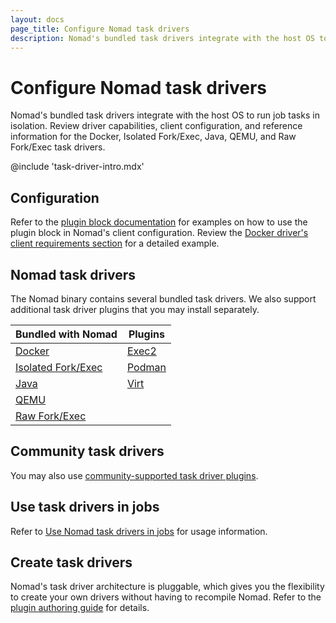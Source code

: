 ```yaml
---
layout: docs
page_title: Configure Nomad task drivers
description: Nomad's bundled task drivers integrate with the host OS to run job tasks in isolation. Review conceptual, configuration, and reference information for the Docker, Isolated Fork/Exec, Java, QEMU, and Raw Fork/Exec task drivers.
---
```


# Configure Nomad task drivers

Nomad's bundled task drivers integrate with the host OS to run job tasks in
isolation. Review driver capabilities, client configuration, and reference
information for the Docker, Isolated Fork/Exec, Java, QEMU, and Raw Fork/Exec
task drivers.

@include 'task-driver-intro.mdx'

## Configuration

Refer to the [plugin block documentation][plugin] for examples on how to use the
plugin block in Nomad's client configuration. Review the [Docker driver's client
requirements section][docker_plugin] for a detailed example.

## Nomad task drivers

The Nomad binary contains several bundled task drivers. We also support
additional task driver plugins that you may install separately.

| Bundled with Nomad   | Plugins               |
|----------------------|-----------------------|
| [Docker]             | [Exec2]               |
| [Isolated Fork/Exec] | [Podman]              |
| [Java]               | [Virt]                |
| [QEMU]               |                       |
| [Raw Fork/Exec]      |                       |

## Community task drivers

You may also use [community-supported task driver
plugins](/nomad/plugins/drivers/community/).

## Use task drivers in jobs

Refer to [Use Nomad task drivers in jobs](/nomad/docs/job-declare/task-driver)
for usage information.

## Create task drivers

Nomad's task driver architecture is pluggable, which gives you the flexibility
to create your own drivers without having to recompile Nomad. Refer to the
[plugin authoring guide][plugin_guide] for details.


[plugin]: /nomad/docs/configuration/plugin
[docker_plugin]: /nomad/docs/deploy/task-driver/docker#client-requirements
[plugin_guide]: /nomad/docs/concepts/plugins/task-drivers
[Docker]: /nomad/docs/deploy/task-driver/docker
[Exec2]: /nomad/plugins/drivers/exec2
[Isolated Fork/Exec]: /nomad/docs/deploy/task-driver/exec
[Podman]: /nomad/plugins/drivers/podman
[Java]: /nomad/docs/deploy/task-driver/java
[Virt]: /nomad/plugins/drivers/virt
[QEMU]: /nomad/docs/deploy/task-driver/qemu
[Raw Fork/Exec]: /nomad/docs/deploy/task-driver/raw-exec
